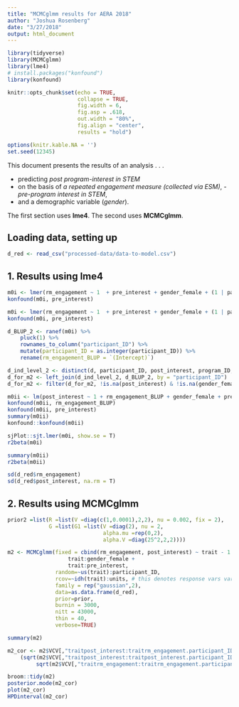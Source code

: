 ```yaml
---
title: "MCMCglmm results for AERA 2018"
author: "Joshua Rosenberg"
date: "3/27/2018"
output: html_document
---
```


```r
library(tidyverse)
library(MCMCglmm)
library(lme4)
# install.packages("konfound")
library(konfound)
```

```r
knitr::opts_chunk$set(echo = TRUE, 
                      collapse = TRUE,
                      fig.width = 6,
                      fig.asp = .618,
                      out.width = "80%", 
                      fig.align = "center", 
                      results = "hold") 

options(knitr.kable.NA = '')
set.seed(12345)
```

This document presents the results of an analysis . . . 

- predicting *post program-interest in STEM*
- on the basis of *a repeated engagement measure (collected via ESM)*, - *pre-program interest in STEM*, 
- and a demographic variable (*gender*).

The first section uses **lme4**. The second uses **MCMCglmm**.

## Loading data, setting up

```r
d_red <- read_csv("processed-data/data-to-model.csv")
```

## 1. Results using lme4

```r
m0i <- lmer(rm_engagement ~ 1  + pre_interest + gender_female + (1 | participant_ID), data = d_red)
konfound(m0i, pre_interest)
```

```r
m0i <- lmer(rm_engagement ~ 1  + pre_interest + gender_female + (1 | participant_ID), data = d_red)
konfound(m0i, pre_interest)

d_BLUP_2 <- ranef(m0i) %>% 
    pluck(1) %>% 
    rownames_to_column("participant_ID") %>% 
    mutate(participant_ID = as.integer(participant_ID)) %>% 
    rename(rm_engagement_BLUP = `(Intercept)`) 

d_ind_level_2 <- distinct(d, participant_ID, post_interest, program_ID, .keep_all = TRUE)
d_for_m2 <- left_join(d_ind_level_2, d_BLUP_2, by = "participant_ID")
d_for_m2 <- filter(d_for_m2, !is.na(post_interest) & !is.na(gender_female) & !is.na(urm) & !is.na(rm_engagement_BLUP))

m0ii <- lm(post_interest ~ 1 + rm_engagement_BLUP + gender_female + pre_interest, data = d_for_m2) 
konfound(m0ii, rm_engagement_BLUP)
konfound(m0ii, pre_interest)
summary(m0ii)
konfound::konfound(m0ii)

sjPlot::sjt.lmer(m0i, show.se = T)
r2beta(m0i)

summary(m0ii)
r2beta(m0ii)

sd(d_red$rm_engagement)
sd(d_red$post_interest, na.rm = T)
```

## 2. Results using MCMCglmm

```r
prior2 =list(R =list(V =diag(c(1,0.0001),2,2), nu = 0.002, fix = 2),
             G =list(G1 =list(V =diag(2), nu = 2,
                              alpha.mu =rep(0,2),
                              alpha.V =diag(25^2,2,2))))

m2 <- MCMCglmm(fixed = cbind(rm_engagement, post_interest) ~ trait - 1 + 
                   trait:gender_female + 
                   trait:pre_interest,
               random=~us(trait):participant_ID,
               rcov=~idh(trait):units, # this denotes response vars varying across response rows
               family = rep("gaussian",2),
               data=as.data.frame(d_red),
               prior=prior,
               burnin = 3000,
               nitt = 43000,
               thin = 40,
               verbose=TRUE)

summary(m2)

m2_cor <- m2$VCV[,"traitpost_interest:traitrm_engagement.participant_ID"]/
    (sqrt(m2$VCV[,"traitpost_interest:traitpost_interest.participant_ID"])*
         sqrt(m2$VCV[,"traitrm_engagement:traitrm_engagement.participant_ID"]))

broom::tidy(m2)
posterior.mode(m2_cor)
plot(m2_cor)
HPDinterval(m2_cor)
```